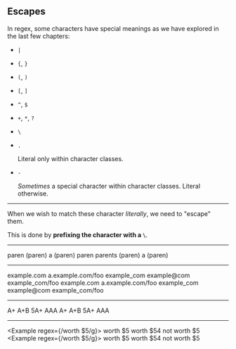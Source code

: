 ## Escapes

In regex, some characters have special meanings as we have explored in the last few chapters:

-   `|`
-   `{`, `}`
-   `(`, `)`
-   `[`, `]`
-   `^`, `$`
-   `+`, `*`, `?`
-   `\`
-   `.`

    Literal only within character classes.

-   `-`

    _Sometimes_ a special character within character classes. Literal otherwise.

---

When we wish to match these character _literally_, we need to "escape" them.

This is done by **prefixing the character with a `\`**.

---

<Example regex={/\(paren\)/g}>
    <String>paren</String>
    <String>(paren)</String>
    <String>a (paren)</String>
</Example>
<Example regex={/(paren)/g}>
    <String>paren</String>
    <String>parents</String>
    <String>(paren)</String>
    <String>a (paren)</String>
</Example>

---

<Example regex={/example\.com/g}>
    <String>example.com</String>
    <String>a.example.com/foo</String>
    <String>example_com</String>
    <String>example@com</String>
    <String>example_com/foo</String>
</Example>
<Example regex={/example.com/g}>
    <String>example.com</String>
    <String>a.example.com/foo</String>
    <String>example_com</String>
    <String>example@com</String>
    <String>example_com/foo</String>
</Example>

---

<Example regex={/A\+/g}>
    <String>A+</String>
    <String>A+B</String>
    <String>5A+</String>
    <String>AAA</String>
</Example>
<Example regex={/A+/g}>
    <String>A+</String>
    <String>A+B</String>
    <String>5A+</String>
    <String>AAA</String>
</Example>

---

<Example regex={/worth \$5/g}>
    <String>worth $5</String>
    <String>worth $54</String>
    <String>not worth $5</String>
</Example>
<Example regex={/worth $5/g}>
    <String>worth $5</String>
    <String>worth $54</String>
    <String>not worth $5</String>
</Example>
